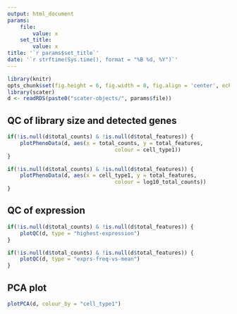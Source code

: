 ```yaml
---
output: html_document
params:
    file:
        value: x
    set_title:
        value: x
title: '`r params$set_title`'
date: '`r strftime(Sys.time(), format = "%B %d, %Y")`'
---
```


```r
library(knitr)
opts_chunk$set(fig.height = 6, fig.width = 8, fig.align = 'center', echo = FALSE)
library(scater)
d <- readRDS(paste0("scater-objects/", params$file))
```

## QC of library size and detected genes

```r
if(!is.null(d$total_counts) & !is.null(d$total_features)) {
    plotPhenoData(d, aes(x = total_counts, y = total_features,
                                  colour = cell_type1))
}
```

```r
if(!is.null(d$total_counts) & !is.null(d$total_features)) {
    plotPhenoData(d, aes(x = cell_type1, y = total_features,
                                  colour = log10_total_counts))
}
```

## QC of expression

```r
if(!is.null(d$total_counts) & !is.null(d$total_features)) {
    plotQC(d, type = "highest-expression")
}
```

```r
if(!is.null(d$total_counts) & !is.null(d$total_features)) {
    plotQC(d, type = "exprs-freq-vs-mean")
}
```

## PCA plot
```r
plotPCA(d, colour_by = "cell_type1")
```
